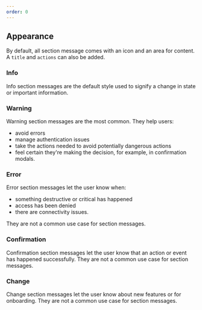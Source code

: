```yaml
---
order: 0
---
```



## Appearance

By default, all section message comes with an icon and an area for content. A `title` and `actions` can also be added.

### Info

Info section messages are the default style used to signify a change in state or important information.

<Example
  Component={SectionMessageDefault}
  packageName="@atlaskit/section-message"
/>

### Warning

Warning section messages are the most common. They help users:

- avoid errors
- manage authentication issues
- take the actions needed to avoid potentially dangerous actions
- feel certain they're making the decision, for example, in confirmation modals.

<Example
  Component={SectionMessageWarning}
  packageName="@atlaskit/section-message"
/>

### Error

Error section messages let the user know when:

- something destructive or critical has happened
- access has been denied
- there are connectivity issues.

They are not a common use case for section messages.

<Example
  Component={SectionMessageError}
  packageName="@atlaskit/section-message"
/>

### Confirmation

Confirmation section messages let the user know that an action or event has happened successfully. They are not a common use case for section messages.

<Example
  Component={SectionMessageConfirmation}
  packageName="@atlaskit/section-message"
/>

### Change

Change section messages let the user know about new features or for onboarding. They are not a common use case for section messages.

<Example
  Component={SectionMessageChange}
  packageName="@atlaskit/section-message"
/>
